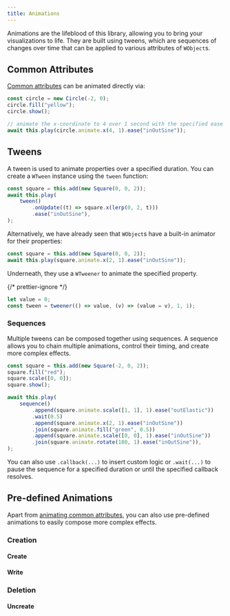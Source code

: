 ```yaml
---
title: Animations
---
```


Animations are the lifeblood of this library, allowing you to bring your visualizations to life. They are built using
tweens, which are sequences of changes over time that can be applied to various attributes of `WObject`s.

## Common Attributes

[Common attributes](/reference/objects/#common-attributes) can be animated directly via:

```ts {5-6}
const circle = new Circle(-2, 0);
circle.fill("yellow");
circle.show();

// animate the x-coordinate to 4 over 1 second with the specified ease
await this.play(circle.animate.x(4, 1).ease("inOutSine"));
```

## Tweens

A tween is used to animate properties over a specified duration. You can create a `WTween` instance using the `tween` function:

```ts
const square = this.add(new Square(0, 0, 2));
await this.play(
    tween()
        .onUpdate((t) => square.x(lerp(0, 2, t)))
        .ease("inOutSine"),
);
```

Alternatively, we have already seen that `WObject`s have a built-in animator for their properties:

```ts
const square = this.add(new Square(0, 0, 2));
await this.play(square.animate.x(2, 1).ease("inOutSine"));
```

Underneath, they use a `WTweener` to animate the specified property.

{/* prettier-ignore */}
```ts
let value = 0;
const tween = tweener(() => value, (v) => (value = v), 1, 1);
```

### Sequences

Multiple tweens can be composed together using sequences. A sequence allows you to chain multiple animations, control their timing, and create more complex effects.

```ts
const square = this.add(new Square(-2, 0, 2));
square.fill("red");
square.scale([0, 0]);
square.show();

await this.play(
    sequence()
        .append(square.animate.scale([1, 1], 1).ease("outElastic"))
        .wait(0.5)
        .append(square.animate.x(2, 1).ease("inOutSine"))
        .join(square.animate.fill("green", 0.5))
        .append(square.animate.scale([0, 0], 1).ease("inOutSine"))
        .join(square.animate.rotate(180, 1).ease("inOutSine")),
);
```


<SequencesExample client:load />

You can also use `.callback(...)` to insert custom logic or `.wait(...)` to pause the sequence for a specified duration or until the specified callback resolves.

## Pre-defined Animations

Apart from [animating common attributes](#common-attributes), you can also use pre-defined
animations to easily compose more complex effects.

### Creation

#### Create

#### Write

### Deletion

#### Uncreate
